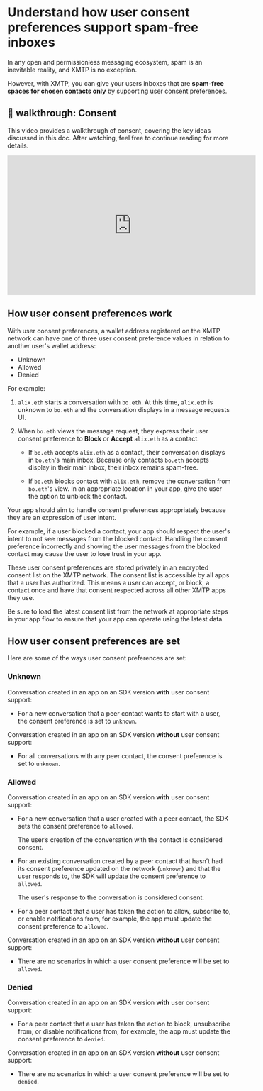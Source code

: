 # Understand how user consent preferences support spam-free inboxes

In any open and permissionless messaging ecosystem, spam is an inevitable reality, and XMTP is no exception.

However, with XMTP, you can give your users inboxes that are **spam-free spaces for chosen contacts only** by supporting user consent preferences.

## 🎥 walkthrough: Consent

This video provides a walkthrough of consent, covering the key ideas discussed in this doc. After watching, feel free to continue reading for more details.

<iframe width="560" height="315" src="https://www.youtube.com/embed/Qy_naNXYxmU?si=JEVL8Mruy_4Px4D5" title="YouTube video player" frameborder="0" allow="accelerometer; autoplay; clipboard-write; encrypted-media; gyroscope; picture-in-picture; web-share" referrerpolicy="strict-origin-when-cross-origin" allowfullscreen></iframe>

## How user consent preferences work

With user consent preferences, a wallet address registered on the XMTP network can have one of three user consent preference values in relation to another user's wallet address:

- Unknown
- Allowed
- Denied

For example:

1. `alix.eth` starts a conversation with `bo.eth`. At this time, `alix.eth` is unknown to `bo.eth` and the conversation displays in a message requests UI.

2. When `bo.eth` views the message request, they express their user consent preference to **Block** or **Accept** `alix.eth` as a contact.

   - If `bo.eth` accepts `alix.eth` as a contact, their conversation displays in `bo.eth`'s main inbox. Because only contacts `bo.eth` accepts display in their main inbox, their inbox remains spam-free.

   - If `bo.eth` blocks contact with `alix.eth`, remove the conversation from `bo.eth`'s view. In an appropriate location in your app, give the user the option to unblock the contact.

Your app should aim to handle consent preferences appropriately because they are an expression of user intent.

For example, if a user blocked a contact, your app should respect the user's intent to not see messages from the blocked contact. Handling the consent preference incorrectly and showing the user messages from the blocked contact may cause the user to lose trust in your app.

These user consent preferences are stored privately in an encrypted consent list on the XMTP network. The consent list is accessible by all apps that a user has authorized. This means a user can accept, or block, a contact once and have that consent respected across all other XMTP apps they use.

Be sure to load the latest consent list from the network at appropriate steps in your app flow to ensure that your app can operate using the latest data.

## How user consent preferences are set

Here are some of the ways user consent preferences are set:

### Unknown

Conversation created in an app on an SDK version **with** user consent support:

- For a new conversation that a peer contact wants to start with a user, the consent preference is set to `unknown`.

Conversation created in an app on an SDK version **without** user consent support:

- For all conversations with any peer contact, the consent preference is set to `unknown`.

### Allowed

Conversation created in an app on an SDK version **with** user consent support:

- For a new conversation that a user created with a peer contact, the SDK sets the consent preference to `allowed`.

  The user’s creation of the conversation with the contact is considered consent.

- For an existing conversation created by a peer contact that hasn’t had its consent preference updated on the network (`unknown`) and that the user responds to, the SDK will update the consent preference to `allowed`.

  The user's response to the conversation is considered consent.

- For a peer contact that a user has taken the action to allow, subscribe to, or enable notifications from, for example, the app must update the consent preference to `allowed`.

Conversation created in an app on an SDK version **without** user consent support:

- There are no scenarios in which a user consent preference will be set to `allowed`.

### Denied

Conversation created in an app on an SDK version **with** user consent support:

- For a peer contact that a user has taken the action to block, unsubscribe from, or disable notifications from, for example, the app must update the consent preference to `denied`.

Conversation created in an app on an SDK version **without** user consent support:

- There are no scenarios in which a user consent preference will be set to `denied`.
